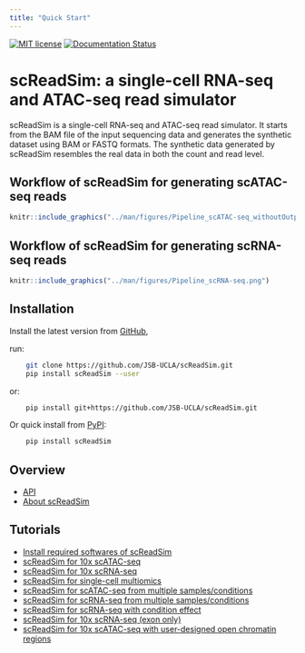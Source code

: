 ```yaml
---
title: "Quick Start"
---
```


[![MIT
license](https://img.shields.io/badge/License-MIT-blue.svg)](https://lbesson.mit-license.org/)
[![Documentation Status](https://readthedocs.org/projects/screadsim/badge/?version=latest)](https://screadsim.readthedocs.io/en/latest/?badge=latest)

# **scReadSim**: a single-cell RNA-seq and ATAC-seq read simulator

scReadSim is a single-cell RNA-seq and ATAC-seq read simulator. It
starts from the BAM file of the input sequencing data and generates the
synthetic dataset using BAM or FASTQ formats. The synthetic data
generated by scReadSim resembles the real data in both the count and
read level.

## Workflow of scReadSim for generating scATAC-seq reads
```r
knitr::include_graphics("../man/figures/Pipeline_scATAC-seq_withoutOutputPeak.png")
```

## Workflow of scReadSim for generating scRNA-seq reads
```r
knitr::include_graphics("../man/figures/Pipeline_scRNA-seq.png")
```

## Installation

Install the latest version from
[GitHub](https://github.com/JSB-UCLA/scReadSim),

run:
```bash
    git clone https://github.com/JSB-UCLA/scReadSim.git
    pip install scReadSim --user
```
or:
```bash
    pip install git+https://github.com/JSB-UCLA/scReadSim.git
```
Or quick install from
[PyPI](https://pypi.org/project/scReadSim/1.4.1/#description):
```bash
    pip install scReadSim
```

## Overview
- [API](https://screadsim.readthedocs.io/en/latest/API.html)
- [About scReadSim](https://screadsim.readthedocs.io/en/latest/About%20scReadSim.html)


## Tutorials
- [Install required softwares of scReadSim](InstallTools)
- [scReadSim for 10x scATAC-seq](scATACseq_NoInput_10X)
- [scReadSim for 10x scRNA-seq](scRNAseq_10X)
- [scReadSim for single-cell multiomics](scMultiOmics)
- [scReadSim for scATAC-seq from multiple samples/conditions](scATACseq_MultiSamples)
- [scReadSim for scRNA-seq from multiple samples/conditions](scRNAseq_MultiSamples) 
- [scReadSim for scRNA-seq with condition effect](scRNAseq_10X_Condition)
- [scReadSim for 10x scRNA-seq (exon only)](scRNAseq_10X_ExonOnly)
- [scReadSim for 10x scATAC-seq with user-designed open chromatin regions](scATACseq_INPUT_10X)